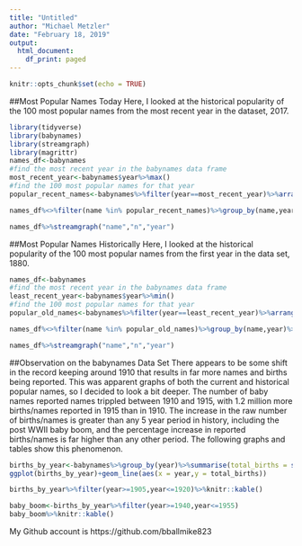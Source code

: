 ```yaml
---
title: "Untitled"
author: "Michael Metzler"
date: "February 18, 2019"
output:
  html_document:
    df_print: paged
---
```


```r
knitr::opts_chunk$set(echo = TRUE)
```

##Most Popular Names Today
Here, I looked at the historical popularity of the 100 most popular names from the most recent year in the dataset, 2017.
```r
library(tidyverse)
library(babynames)
library(streamgraph)
library(magrittr)
names_df<-babynames
#find the most recent year in the babynames data frame
most_recent_year<-babynames$year%>%max()
#find the 100 most popular names for that year
popular_recent_names<-babynames%>%filter(year==most_recent_year)%>%arrange(desc(n))%>%head(100)%>%pull(name)

names_df%<>%filter(name %in% popular_recent_names)%>%group_by(name,year)%>%tally(wt = n)

names_df%>%streamgraph("name","n","year")
```

##Most Popular Names Historically
Here, I looked at the historical popularity of the 100 most popular names from the first year in the data set, 1880.
```r
names_df<-babynames
#find the most recent year in the babynames data frame
least_recent_year<-babynames$year%>%min()
#find the 100 most popular names for that year
popular_old_names<-babynames%>%filter(year==least_recent_year)%>%arrange(desc(n))%>%head(100)%>%pull(name)

names_df%<>%filter(name %in% popular_old_names)%>%group_by(name,year)%>%tally(wt = n)

names_df%>%streamgraph("name","n","year")
```

##Observation on the babynames Data Set
There appears to be some shift in the record keeping around 1910 that results in far more names and births being reported. This was apparent graphs of both the current and historical popular names, so I decided to look a bit deeper. The number of baby names reported names trippled between 1910 and 1915, with 1.2 million more births/names reported in 1915 than in 1910. The increase in the raw number of births/names is greater than any 5 year period in history, including the post WWII baby boom, and the percentage increase in reported births/names is far higher than any other period. The following graphs and tables show this phenomenon.

```r
births_by_year<-babynames%>%group_by(year)%>%summarise(total_births = sum(n))
ggplot(births_by_year)+geom_line(aes(x = year,y = total_births))
```

```r
births_by_year%>%filter(year>=1905,year<=1920)%>%knitr::kable()
```

```r
baby_boom<-births_by_year%>%filter(year>=1940,year<=1955)
baby_boom%>%knitr::kable()
```

My Github account is https://github.com/bballmike823